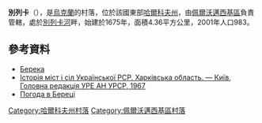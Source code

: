 {{coord|49|28|9|N|36|12|5|E|scale:100000_region:UA|display=title}}

'''別列卡'''（{{lang-uk|Берека}}），是[[烏克蘭|烏克蘭]]的村落，位於該國東部[[哈爾科夫州|哈爾科夫州]]，由[[佩爾沃邁西基區|佩爾沃邁西基區]]負責管轄，處於[[別列卡河|別列卡河]]畔，始建於1675年，面積4.36平方公里，2001年人口983。

==參考資料==
*[http://w1.c1.rada.gov.ua/pls/z7502/A005?rdat1=09.01.2009&rf7571=33822 Берека]{{dead link|date=2017年11月 |bot=InternetArchiveBot |fix-attempted=yes }}
* [https://web.archive.org/web/20101012111047/http://www.igsu.org.ua/Harkovskja.obl/Pervomajskij.rajon/Bereka.html Історія міст і сіл Української РСР. Харківська область. — Київ, Головна редакція УРЕ АН УРСР, 1967]
* [http://weather.in.ua/ua/har'kovskaja/1036/ Погода в Береці]{{Wayback|url=http://weather.in.ua/ua/har%27kovskaja/1036/ |date=20160323024118 }}

{{DEFAULTSORT:Берека}}
[[Category:哈爾科夫州村落|Category:哈爾科夫州村落]]
[[Category:佩爾沃邁西基區村落|Category:佩爾沃邁西基區村落]]


{{Kharkiv-geo-stub}}